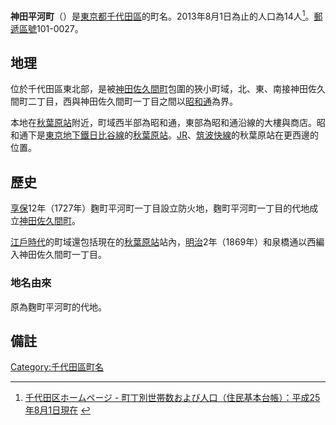 {{pathnav|日本|東京都|千代田區|frame=1}}
{{Infobox Settlement
|official_name = 神田平河町
|native_name =
|settlement_type = [[町|町]]
|image_skyline =
|imagesize =
|image_caption =
|image_flag =
|image_seal =
| image_map =
| map_caption =
| pushpin_map =
|subdivision_type = [[國家|國家]]
|subdivision_name = [[File:Flag_of_Japan.svg|border]] [[日本|日本]]
|subdivision_type1 = [[都道府縣|都道府縣]]
|subdivision_name1 = [[File:Flag_of_Tokyo_Prefecture.svg|25px]] [[東京都|東京都]]
|subdivision_type2 = [[東京都區部|特別區]]
|subdivision_name2 = [[File:Flag_of_Chiyoda,_Tokyo.svg|25px]] [[千代田區|千代田區]]
|established_title =
|established_date =
|government_type =
|leader_title =
|leader_name =
|area_magnitude =
|area_total_sq_mi =
|area_total_km2 =
|area_land_sq_mi =
|area_land_km2 =
|area_urban_sq_mi =
|area_urban_km2 =
|area_metro_km2 =
|area_metro_sq_mi =
|population_as_of= 2013年（平成25年）8月1日
|population_footnotes =
|population_total = 14
|population_urban =
|population_metro =
|population_density_sq_mi =
|population_density_km2 =
| timezone = [[日本標準時間|JST]]
| utc_offset = +9
|timezone_DST =
|utc_offset_DST =
|latd=|latm=|lats=|latNS=
|longd=|longm=|longs=|longEW=
|elevation_footnotes=
|elevation_m =
|elevation_ft =
|postal_code_type = [[郵遞區號|郵遞區號]]
|postal_code = 101-0027
|area_code =
|website =
|footnotes =
}}
'''神田平河町'''（{{jpn|j=神田平河町|hg=かんだひらかわちょう|rm=Kanda-hirakawachō|f=y}}）是[[東京都|東京都]][[千代田區|千代田區]]的町名。2013年8月1日為止的人口為14人<ref>[http://www.city.chiyoda.lg.jp/koho/kuse/gaiyo/toke/cho-setai/cho-setaih2508.html 千代田区ホームページ - 町丁別世帯数および人口（住民基本台帳）：平成25年8月1日現在] {{webarchive|url=https://web.archive.org/web/20131027221615/http://www.city.chiyoda.lg.jp/koho/kuse/gaiyo/toke/cho-setai/cho-setaih2508.html |date=2013-10-27 }}</ref>。[[郵遞區號|郵遞區號]]101-0027。

== 地理 ==
位於千代田區東北部，是被[[神田佐久間町|神田佐久間町]]包圍的狹小町域，北、東、南接神田佐久間町二丁目，西與神田佐久間町一丁目之間以[[昭和通_(東京都)|昭和通]]為界。

本地在[[秋葉原站|秋葉原站]]附近，町域西半部為昭和通，東部為昭和通沿線的大樓與商店。昭和通下是[[東京地下鐵日比谷線|東京地下鐵日比谷線]]的[[秋葉原站|秋葉原站]]。[[JR|JR]]、[[筑波快線|筑波快線]]的秋葉原站在更西邊的位置。

== 歷史 ==
[[享保|享保]]12年（1727年）麴町平河町一丁目設立防火地，麴町平河町一丁目的代地成立[[神田佐久間町|神田佐久間町]]。

[[江戶時代|江戶時代]]的町域還包括現在的[[秋葉原站|秋葉原站]]站內，[[明治|明治]]2年（1869年）和泉橋通以西編入神田佐久間町一丁目。
=== 地名由來 ===
原為麴町平河町的代地。

== 備註 ==
{{reflist}}

{{千代田區的町名}}
{{DEFAULTSORT:Kanda-Hirakawacho}}
[[Category:千代田區町名|Category:千代田區町名]]
